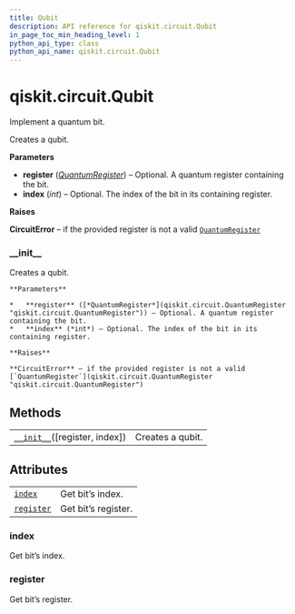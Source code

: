 ```yaml
---
title: Qubit
description: API reference for qiskit.circuit.Qubit
in_page_toc_min_heading_level: 1
python_api_type: class
python_api_name: qiskit.circuit.Qubit
---
```


# qiskit.circuit.Qubit

<Class id="qiskit.circuit.Qubit" github="https://github.com/qiskit/qiskit/tree/stable/0.18/qiskit/circuit/quantumregister.py" signature="Qubit(register=None, index=None)">
  Implement a quantum bit.

  Creates a qubit.

  **Parameters**

  *   **register** ([*QuantumRegister*](qiskit.circuit.QuantumRegister "qiskit.circuit.QuantumRegister")) – Optional. A quantum register containing the bit.
  *   **index** (*int*) – Optional. The index of the bit in its containing register.

  **Raises**

  **CircuitError** – if the provided register is not a valid [`QuantumRegister`](qiskit.circuit.QuantumRegister "qiskit.circuit.QuantumRegister")

  ### \_\_init\_\_

  <Function id="qiskit.circuit.Qubit.__init__" name="__init__" signature="__init__(register=None, index=None)">
    Creates a qubit.

    **Parameters**

    *   **register** ([*QuantumRegister*](qiskit.circuit.QuantumRegister "qiskit.circuit.QuantumRegister")) – Optional. A quantum register containing the bit.
    *   **index** (*int*) – Optional. The index of the bit in its containing register.

    **Raises**

    **CircuitError** – if the provided register is not a valid [`QuantumRegister`](qiskit.circuit.QuantumRegister "qiskit.circuit.QuantumRegister")
  </Function>

  ## Methods

  |                                                                                                  |                  |
  | ------------------------------------------------------------------------------------------------ | ---------------- |
  | [`__init__`](#qiskit.circuit.Qubit.__init__ "qiskit.circuit.Qubit.__init__")(\[register, index]) | Creates a qubit. |

  ## Attributes

  |                                                                              |                     |
  | ---------------------------------------------------------------------------- | ------------------- |
  | [`index`](#qiskit.circuit.Qubit.index "qiskit.circuit.Qubit.index")          | Get bit’s index.    |
  | [`register`](#qiskit.circuit.Qubit.register "qiskit.circuit.Qubit.register") | Get bit’s register. |

  ### index

  <Function id="qiskit.circuit.Qubit.index" name="index" signature="property index">
    Get bit’s index.
  </Function>

  ### register

  <Function id="qiskit.circuit.Qubit.register" name="register" signature="property register">
    Get bit’s register.
  </Function>
</Class>


